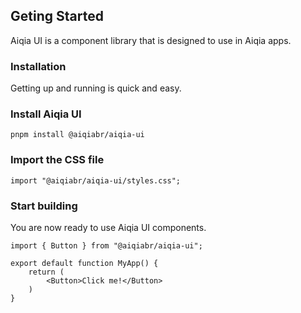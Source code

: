 ## Geting Started

Aiqia UI is a component library that is designed to use in Aiqia apps.

### Installation

Getting up and running is quick and easy.

### Install Aiqia UI

```
pnpm install @aiqiabr/aiqia-ui
```

### Import the CSS file

```
import "@aiqiabr/aiqia-ui/styles.css";
```

### Start building

You are now ready to use Aiqia UI components.

```
import { Button } from "@aiqiabr/aiqia-ui";

export default function MyApp() {
	return (
        <Button>Click me!</Button>
    )
}
```
